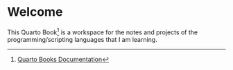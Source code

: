 # Welcome {.unnumbered}

This Quarto Book[^quarto-book] is a workspace for the notes and projects of the programming/scripting languages that I am learning.

[^quarto-book]: [Quarto Books Documentation](https://quarto.org/docs/books/)